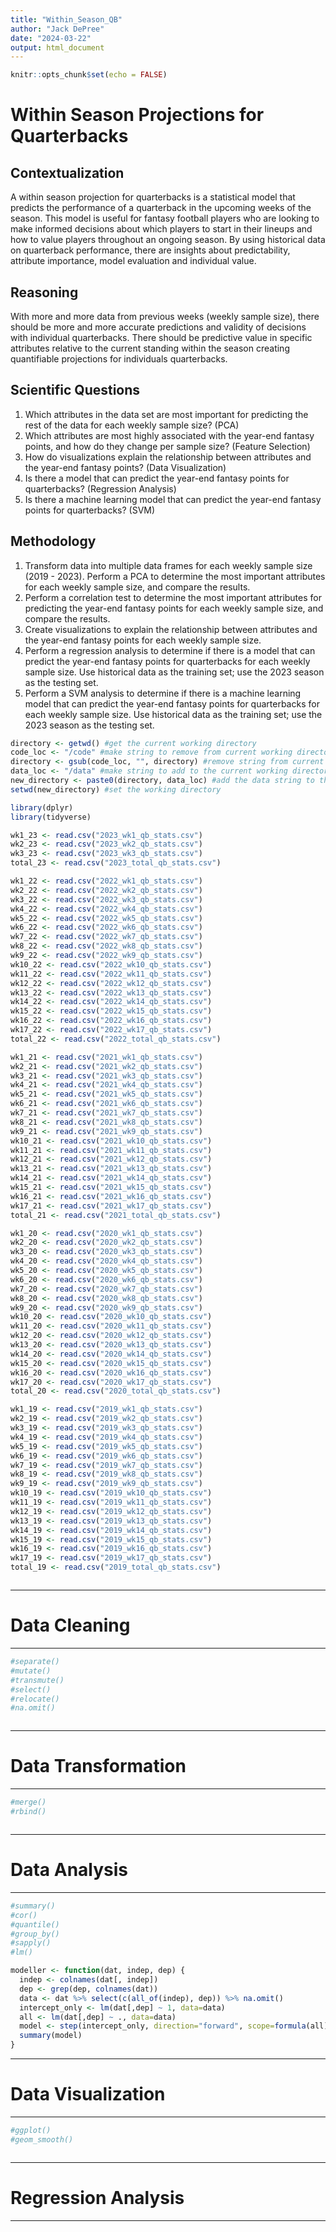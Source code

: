 ```yaml
---
title: "Within_Season_QB"
author: "Jack DePree"
date: "2024-03-22"
output: html_document
---
```


```r
knitr::opts_chunk$set(echo = FALSE)
```

# Within Season Projections for Quarterbacks

## Contextualization
A within season projection for quarterbacks is a statistical model that predicts the performance of a quarterback in the upcoming weeks of the season. This model is useful for fantasy football players who are looking to make informed decisions about which players to start in their lineups and how to value players throughout an ongoing season. By using historical data on quarterback performance, there are insights about predictability, attribute importance, model evaluation and individual value.

## Reasoning
With more and more data from previous weeks (weekly sample size), there should be more and more accurate predictions and validity of decisions with individual quarterbacks. There should be predictive value in specific attributes relative to the current standing within the season creating quantifiable projections for individuals quarterbacks. 

## Scientific Questions
1. Which attributes in the data set are most important for predicting the rest of the data for each weekly sample size? (PCA)
2. Which attributes are most highly associated with the year-end fantasy points, and how do they change per sample size? (Feature Selection)
3. How do visualizations explain the relationship between attributes and the year-end fantasy points? (Data Visualization)
4. Is there a model that can predict the year-end fantasy points for quarterbacks? (Regression Analysis)
5. Is there a machine learning model that can predict the year-end fantasy points for quarterbacks? (SVM)

## Methodology
1. Transform data into multiple data frames for each weekly sample size (2019 - 2023). Perform a PCA to determine the most important attributes for each weekly sample size, and compare the results.
2. Perform a correlation test to determine the most important attributes for predicting the year-end fantasy points for each weekly sample size, and compare the results.
3. Create visualizations to explain the relationship between attributes and the year-end fantasy points for each weekly sample size.
4. Perform a regression analysis to determine if there is a model that can predict the year-end fantasy points for quarterbacks for each weekly sample size. Use historical data as the training set; use the 2023 season as the testing set.
5. Perform a SVM analysis to determine if there is a machine learning model that can predict the year-end fantasy points for quarterbacks for each weekly sample size. Use historical data as the training set; use the 2023 season as the testing set.

```r

directory <- getwd() #get the current working directory
code_loc <- "/code" #make string to remove from current working directory
directory <- gsub(code_loc, "", directory) #remove string from current working directory
data_loc <- "/data" #make string to add to the current working directory
new_directory <- paste0(directory, data_loc) #add the data string to the working directory
setwd(new_directory) #set the working directory

library(dplyr)
library(tidyverse)

wk1_23 <- read.csv("2023_wk1_qb_stats.csv")
wk2_23 <- read.csv("2023_wk2_qb_stats.csv")
wk3_23 <- read.csv("2023_wk3_qb_stats.csv")
total_23 <- read.csv("2023_total_qb_stats.csv")

wk1_22 <- read.csv("2022_wk1_qb_stats.csv")
wk2_22 <- read.csv("2022_wk2_qb_stats.csv")
wk3_22 <- read.csv("2022_wk3_qb_stats.csv")
wk4_22 <- read.csv("2022_wk4_qb_stats.csv")
wk5_22 <- read.csv("2022_wk5_qb_stats.csv")
wk6_22 <- read.csv("2022_wk6_qb_stats.csv")
wk7_22 <- read.csv("2022_wk7_qb_stats.csv")
wk8_22 <- read.csv("2022_wk8_qb_stats.csv")
wk9_22 <- read.csv("2022_wk9_qb_stats.csv")
wk10_22 <- read.csv("2022_wk10_qb_stats.csv")
wk11_22 <- read.csv("2022_wk11_qb_stats.csv")
wk12_22 <- read.csv("2022_wk12_qb_stats.csv")
wk13_22 <- read.csv("2022_wk13_qb_stats.csv")
wk14_22 <- read.csv("2022_wk14_qb_stats.csv")
wk15_22 <- read.csv("2022_wk15_qb_stats.csv")
wk16_22 <- read.csv("2022_wk16_qb_stats.csv")
wk17_22 <- read.csv("2022_wk17_qb_stats.csv")
total_22 <- read.csv("2022_total_qb_stats.csv")

wk1_21 <- read.csv("2021_wk1_qb_stats.csv")
wk2_21 <- read.csv("2021_wk2_qb_stats.csv")
wk3_21 <- read.csv("2021_wk3_qb_stats.csv")
wk4_21 <- read.csv("2021_wk4_qb_stats.csv")
wk5_21 <- read.csv("2021_wk5_qb_stats.csv")
wk6_21 <- read.csv("2021_wk6_qb_stats.csv")
wk7_21 <- read.csv("2021_wk7_qb_stats.csv")
wk8_21 <- read.csv("2021_wk8_qb_stats.csv")
wk9_21 <- read.csv("2021_wk9_qb_stats.csv")
wk10_21 <- read.csv("2021_wk10_qb_stats.csv")
wk11_21 <- read.csv("2021_wk11_qb_stats.csv")
wk12_21 <- read.csv("2021_wk12_qb_stats.csv")
wk13_21 <- read.csv("2021_wk13_qb_stats.csv")
wk14_21 <- read.csv("2021_wk14_qb_stats.csv")
wk15_21 <- read.csv("2021_wk15_qb_stats.csv")
wk16_21 <- read.csv("2021_wk16_qb_stats.csv")
wk17_21 <- read.csv("2021_wk17_qb_stats.csv")
total_21 <- read.csv("2021_total_qb_stats.csv")

wk1_20 <- read.csv("2020_wk1_qb_stats.csv")
wk2_20 <- read.csv("2020_wk2_qb_stats.csv")
wk3_20 <- read.csv("2020_wk3_qb_stats.csv")
wk4_20 <- read.csv("2020_wk4_qb_stats.csv")
wk5_20 <- read.csv("2020_wk5_qb_stats.csv")
wk6_20 <- read.csv("2020_wk6_qb_stats.csv")
wk7_20 <- read.csv("2020_wk7_qb_stats.csv")
wk8_20 <- read.csv("2020_wk8_qb_stats.csv")
wk9_20 <- read.csv("2020_wk9_qb_stats.csv")
wk10_20 <- read.csv("2020_wk10_qb_stats.csv")
wk11_20 <- read.csv("2020_wk11_qb_stats.csv")
wk12_20 <- read.csv("2020_wk12_qb_stats.csv")
wk13_20 <- read.csv("2020_wk13_qb_stats.csv")
wk14_20 <- read.csv("2020_wk14_qb_stats.csv")
wk15_20 <- read.csv("2020_wk15_qb_stats.csv")
wk16_20 <- read.csv("2020_wk16_qb_stats.csv")
wk17_20 <- read.csv("2020_wk17_qb_stats.csv")
total_20 <- read.csv("2020_total_qb_stats.csv")

wk1_19 <- read.csv("2019_wk1_qb_stats.csv")
wk2_19 <- read.csv("2019_wk2_qb_stats.csv")
wk3_19 <- read.csv("2019_wk3_qb_stats.csv")
wk4_19 <- read.csv("2019_wk4_qb_stats.csv")
wk5_19 <- read.csv("2019_wk5_qb_stats.csv")
wk6_19 <- read.csv("2019_wk6_qb_stats.csv")
wk7_19 <- read.csv("2019_wk7_qb_stats.csv")
wk8_19 <- read.csv("2019_wk8_qb_stats.csv")
wk9_19 <- read.csv("2019_wk9_qb_stats.csv")
wk10_19 <- read.csv("2019_wk10_qb_stats.csv")
wk11_19 <- read.csv("2019_wk11_qb_stats.csv")
wk12_19 <- read.csv("2019_wk12_qb_stats.csv")
wk13_19 <- read.csv("2019_wk13_qb_stats.csv")
wk14_19 <- read.csv("2019_wk14_qb_stats.csv")
wk15_19 <- read.csv("2019_wk15_qb_stats.csv")
wk16_19 <- read.csv("2019_wk16_qb_stats.csv")
wk17_19 <- read.csv("2019_wk17_qb_stats.csv")
total_19 <- read.csv("2019_total_qb_stats.csv")
```

```r




```

***

# Data Cleaning

***

```r
#separate()
#mutate()
#transmute()
#select()
#relocate()
#na.omit()

```

```r

```

***

# Data Transformation

***

```r
#merge()
#rbind()

```

```r

```

***

# Data Analysis

***

```r
#summary()
#cor()
#quantile()
#group_by()
#sapply()
#lm()

```

```r
modeller <- function(dat, indep, dep) {
  indep <- colnames(dat[, indep])
  dep <- grep(dep, colnames(dat))
  data <- dat %>% select(c(all_of(indep), dep)) %>% na.omit()
  intercept_only <- lm(dat[,dep] ~ 1, data=data)
  all <- lm(dat[,dep] ~ ., data=data)
  model <- step(intercept_only, direction="forward", scope=formula(all), trace=0)
  summary(model)
}
```

***

# Data Visualization

***

```r
#ggplot()
#geom_smooth()

```

```r

```

***

# Regression Analysis

***

```r

```

```r

```